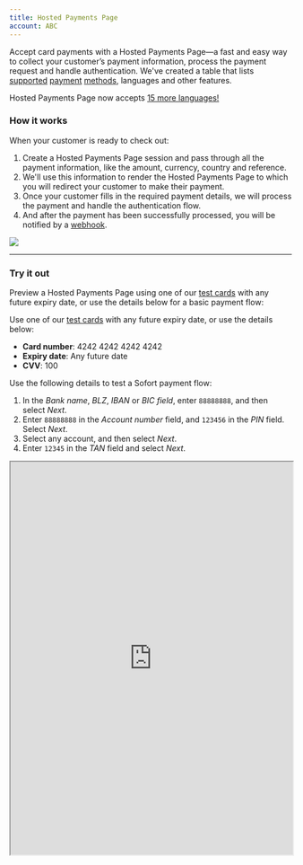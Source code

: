 ```yaml
---
title: Hosted Payments Page
account: ABC
---
```


Accept card payments with a Hosted Payments Page—a fast and easy way to collect your customer’s payment information, process the payment request and handle authentication. We've created a table that lists [supported](https://docs.checkout.com/integrate/product-support) [payment](https://docs.checkout.com/integrate/product-support) [methods](https://docs.checkout.com/integrate/product-support), languages and other features.

<TipBox variant="info">

Hosted Payments Page now accepts [15 more languages!](https://docs.checkout.com/integrate/product-support)

</TipBox>

### How it works

When your customer is ready to check out:

1. Create a Hosted Payments Page session and pass through all the payment information, like the amount, currency, country and reference.
2. We'll use this information to render the Hosted Payments Page to which you will redirect your customer to make their payment.
3. Once your customer fills in the required payment details, we will process the payment and handle the authentication flow.
4. And after the payment has been successfully processed, you will be notified by a [webhook](https://docs.checkout.com/reporting-and-insights/webhooks).

<img src="/docs/Integrate/Hosted Payments/Hosted+Payments+page.png" withFullscreenPreview />

---

### Try it out

Preview a Hosted Payments Page using one of our [test cards](https://docs.checkout.com/testing/test-card-numbers) with any future expiry date, or use the details below for a basic payment flow:

<tabs>
<tab title="Card">
<Box horizontal="sm">

Use one of our [test cards](https://docs.checkout.com/testing/test-card-numbers) with any future expiry date, or use the details below:

- **Card number**: 4242 4242 4242 4242
- **Expiry date**: Any future date
- **CVV**: 100

</Box>
</tab>

<tab title="Sofort">
<Box horizontal="sm">

Use the following details to test a Sofort payment flow:

1. In the _Bank name_, _BLZ_, _IBAN_ or _BIC field_, enter `88888888`, and then select _Next_.
2. Enter `88888888` in the _Account number_ field, and `123456` in the _PIN_ field. Select _Next_.
3. Select any account, and then select _Next_.
4. Enter `12345` in the _TAN_ field and select _Next_.

</Box>
</tab>
</tabs>

<Iframe src="https://pay.sandbox.checkout.com/examples/docs-example/" height="700" width="100%" />

---

## Get started

### Step 1: Register to use Hosted Payments Pages

To get started with our Hosted Payments Page, contact your Solutions Engineer or [integration@checkout.com](mailto:integration@checkout.com).

<TipBox variant="success">

If you haven't already, [create a free test account now](https://www.checkout.com/get-test-account). This will give you access to the [Hub](https://hub.checkout.com/login), where you'll find your `secret_key` and `public_key`, which you'll need to make requests to our API.

</TipBox>

### Step 2: Create a Hosted Payments Page session

To get started with our Hosted Payments Page, contact your Solutions Engineer or [integration@checkout.com](mailto:integration@checkout.com).

<TipBox variant="info" title="Sessions expire">

Hosted Payments Page sessions expire after 30 minutes.

</TipBox>

To create a Hosted Payments Page on which your customers can make their payment, use the endpoint below.

### The request

For the full specification, see our [API reference](https://api-reference.checkout.com/#tag/Hosted-Payments-Page).

#### Endpoints

<tabs>
<tab title="Live">
<LineCodeWrapper type="post">

`https://api.checkout.com/payments`

</LineCodeWrapper>
</tab>
<tab title="Sandbox">
<LineCodeWrapper type="post">

`https://api.sandbox.checkout.com/payments`

</LineCodeWrapper>
</tab>
</tabs>

<TipBox variant="warning" title="Testing">

http://localhost/ can only be used for the URL fields during testing and will not work in production.

</TipBox>

<Accordion title="Parameters for supported payment methods">

<Table>
<TableHead headers={['Payment method', 'billing.address.country', 'currency', 'reference']} />
<TableBody>
<TableRow>
<TableCell>

KNET

</TableCell>
<TableCell>

`KW` - Kuwait

</TableCell>
<TableCell>

`KWD`

</TableCell>
<TableCell>

<StatusTag type="optional" />

</TableCell>
</TableRow>
<TableRow>
<TableCell>

Mada

</TableCell>
<TableCell>

`SA` - Saudi Arabia

</TableCell>
<TableCell>

`SAR`

</TableCell>
<TableCell>

<StatusTag type="optional" />

</TableCell>
</TableRow>
<TableRow>
<TableCell>

PayPal

</TableCell>
<TableCell>

Any supported

</TableCell>
<TableCell>

Any supported

</TableCell>
<TableCell>

<StatusTag type="required" />

</TableCell>
</TableRow>
<TableRow>
<TableCell>

Sofort

</TableCell>
<TableCell>

`AT` - Austria

`BE` - Belgium

`DE` - Germany

`IT` - Italy

`NL` - Netherlands

`ES` - Spain

</TableCell>
<TableCell>

EUR

</TableCell>
<TableCell>

<StatusTag type="optional" />

</TableCell>
</TableRow>

</TableBody>
</Table>

</Accordion>

#### Request examples

<tabs>
<tab title="Card">

```json withBorder=false
{
  "amount": 1000,
  "currency": "GBP",
  "reference": "ORD-123A",
  "billing": {
    "address": {
      "country": "GB"
    }
  },
  "customer": {
    "name": "Jack Napier",
    "email": "jokershere@gmail.com"
  },
  "success_url": "https://example.com/payments/success",
  "failure_url": "https://example.com/payments/failure",
  "cancel_url": "https://example.com/payments/checkout"
}
```

</tab>
<tab title="KNET">

```json withBorder=false
{
  "amount": 1000,
  "currency": "KWD",
  "reference": "ORD-123A",
  "billing": {
    "address": {
      "country": "KW"
    }
  },
  "customer": {
    "name": "Jack Napier",
    "email": "jokershere@gmail.com"
  },
  "success_url": "https://example.com/payments/success",
  "failure_url": "https://example.com/payments/failure",
  "cancel_url": "https://example.com/payments/checkout"
}
```

</tab>
<tab title="Mada">

```json withBorder=false
{
  "amount": 1000,
  "currency": "SAR",
  "reference": "ORD-123A",
  "billing": {
    "address": {
      "country": "SA"
    }
  },
  "customer": {
    "name": "Jack Napier",
    "email": "jokershere@gmail.com"
  },
  "success_url": "https://example.com/payments/success",
  "failure_url": "https://example.com/payments/failure",
  "cancel_url": "https://example.com/payments/checkout"
}
```

</tab>
<tab title="Sofort">

```json withBorder=false
{
  "amount": 1000,
  "currency": "EUR",
  "reference": "ORD-123A",
  "billing": {
    "address": {
      "country": "BE"
    }
  },
  "customer": {
    "name": "Jack Napier",
    "email": "jokershere@gmail.com"
  },
  "success_url": "https://example.com/payments/success",
  "failure_url": "https://example.com/payments/failure",
  "cancel_url": "https://example.com/payments/checkout"
}
```

</tab>
</tabs>

### The response

The response will include the `redirect` link to which you should redirect your customer to finalize the payment.

#### Response example

```json
{
  "reference": "ORD-123A",
  "_links": {
    "redirect": {
      "href": "https://pay.sandbox.checkout.com/page/xGQBg0AXl3cM"
    }
  }
}
```

---

### Step 3: Redirect your customer

Redirect the customer to the `\_links.redirect` URL you received in the response above, using either a server-side or client-side call.

<tabs>
<tab title="Server-side redirect">

```json withBorder=false
res.redirect(hostedPaymentsResponse._links.redirect.href);
```

</tab>
<tab title="Client-side redirect">

```json withBorder=false
window.location.href(hostedPaymentsResponse._links.redirect.href);
```

</tab>
</tabs>

### Step 4: Confirm the payment status

When your customer completes the payment, they will be redirected to the `success_url`. The `session ID` or `payment ID` is provided in the query parameter included in the redirect URL. It should look something either of the links below:

- `http://example.com/success?cko-session-id=sid_ubfj2q76miwundwlk72vxt2i7`
- `http://example.com/success?cko-payment-id=pay_mbabizu24mvu3mela5njyhpit4`

You can set up [webhooks](https://docs.checkout.com/reporting-and-insights/webhooks) to be notified when the payment has been approved to continue the sales fulfilment flow.

---

## Next steps

- Learn how to [refund](https://docs.checkout.com/payments/manage-payments/refund-a-payment) a payment, [and more](https://docs.checkout.com/payments/manage-payments).
- [Set up webhooks](https://docs.checkout.com/reporting-and-insights/webhooks) to be notified about the status of payments.
